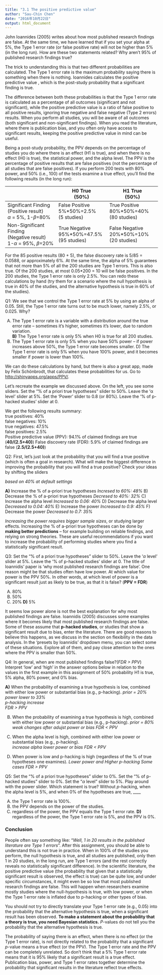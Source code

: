 ```yaml
---
title: "3.1 The positive predictive value"
author: "Sau-Chin Chen"
date: "2016年10月22日"
output: html_document
---
```

John Ioannides (2005) writes about how most published research findings are false. At the same time, we have learned that if you set your alpha at 5%, the Type 1 error rate (or false  positive  rate)  will  not  be  higher  than  5%  (in  the  long  run).  How  are  these  two statements related? Why aren’t 95% of published research findings true?  
 
The trick to understanding this is that two different probabilities are calculated. The Type 1 error rate is the maximum probability saying there is something when there is nothing. Ioannides calculates the positive predictive value , which is the post-study probability that a significant finding is true.  

The difference between both these probabilities is that the Type 1 error rate is calculated as  a  percentage  of  all  outcomes  (significant  and  not  significant),  while  the  positive predictive value is a ratio of false positive to all positive results, ignoring true negative and false negative (Type 2 errors) results. When you perform all studies, you will be aware of all outcomes (both significant and non-significant findings). When you read the literature, where  there  is publication  bias,  and  you  often  only  have  access  to significant  results, keeping the positive predictive value in mind can be useful. 

Being a post-study probability, the PPV  depends on the percentage of studies you do 
where there is an effect (H1 is true), and when there is no effect (H0 is true), the statistical power, and the alpha level. The PPV is the percentage of positive results that are false positives (not the percentage of all studies that are false positives). If you perform 200 tests with 80% power, and 50% (i.e., 100) of the tests examine a true effect, you’ll find the following results (in the long run): 

|  | H0 True</br>(50%) | H1 True</br>(50%) |
|---|---|---|
|Significant Finding</br>(Positive result)</br>$\alpha$ = 5%, 1-$\beta$=80%|False Positive</br>5%\*50%=2.5%</br>(5 studies)|True Positive</br>80%\*50%=40%</br>(80 studies)|
|Non-Significant Finding</br>(Negative result)</br>1-$\alpha$ = 95%, $\beta$=20%|True Negative</br>95%\*50%=47.5%</br>(95 studies)|False Negative</br>20%\*50%=10%</br>(20 studies)|

For the 85 positive results  (80 + 5),  the  false  discovery rate is 5/85 =  0.0588,  or approximately 6%. At the same time, the alpha of 5% guarantees that not more than 5% of all the 200 studies are Type 1 errors. This is also true. Of the 200 studies, at most 0.05*200 = 10 will be false positives. In the 200 studies, the Type 1 error rate is only 2.5%. You  can  redo  these  calculations  by  hand  (try  them  for  a  scenario  where  the  null hypothesis is true in 40% of the studies, and the alternative hypothesis is true in 60% of the studies). 

Q1: We see that we control the Type 1 error rate at 5% by using an alpha of 0.05. Still, the Type 1 error rate turns out to be much lower, namely 2.5%, or 0.025. Why?  
 
A) The Type 1 error rate is a variable with a distribution around the  true error rate – sometimes it’s higher, sometimes it’s lower, due to random variation.  
**B)** The Type 1 error rate is only 5% when H0 is true for all 200 studies.  
C) The Type 1 error rate is only 5% when you have 50% power – if power increases above 50%, the Type 1 error rate becomes smaller. D) The Type 1 error rate is only 5% when you have 100% power, and it becomes smaller if power is lower than 100%. 

We  can  do  these  calculations  by  hand,  but  there  is  also  a  great  app,  made  by  Felix Schönbrodt,  that  calculates  these  probabilities  for  us.  Go  to [http://shinyapps.org/apps/PPV/](http://shinyapps.org/apps/PPV/).

Let’s recreate the example we discussed above. On the left, you see some sliders. Set the “% of a priori true hypotheses” slider to 50%. Leave the ‘α level’ slider at 5%. Set the ‘Power’ slider to 0.8 (or 80%). Leave the ‘% of p-hacked studies’ slider at 0.  
 
We get the following results summary:  
true positives: 40%   
false negatives: 10%     
true negatives: 47.5%   
false positives: 2.5%  
Positive predictive value (PPV): 94.1% of claimed findings are true (**40/(2.5+40)**) 
False discovery rate (FDR): 5.9% of claimed findings are false (**2.5/(2.5+40)**)  

Q2: First, let’s just look at the probability that you will find a true positive (which is often a goal in research). What will make the biggest difference in improving the probability that you will find a true positive? Check your ideas by shifting the sliders 

*based on 40% at default settings* 
 
**A)** Increase the % of a-priori true hypotheses
*Incresed to 60%: 48%*
B) Decrease the % of a-priori true hypotheses
*Decresed to 40%: 32%*
C) Increase the alpha level
*Increased to 0.06: 40%*
D) Decrease the alpha level 
*Decreased to 0.04: 40%*
E) Increase the power 
*Increased to 0.9: 45%*
F) Decrease the power 
*Decreased to 0.7: 35%*

*Increasing the power requires bigger sample sizes*, or studying larger effects. Increasing the % of a-priori true hypotheses can be done by **making better predictions** – for example building on reliable findings, and  relying on strong theories. These are useful recommendations if you want to increase the probability of performing studies where you find a statistically significant result.  

Q3: Set the “% of a priori true hypotheses” slider to 50%. Leave the ‘$\alpha$ level’ slider at 5%. Leave the ‘% of p-hacked studies’ slider at 0. The title of Ioannidis’ paper is ‘why most published research findings are false’. One reason might be that studies often have low power. At which value for power is the PPV 50%. In other words, at which level of power is a significant result just as likely to be true, as that it is false? (**PPV = FDR**)
 
A) 80% 
B) 50% 
C) 20% 
**D)** 5% 

It seems low power alone is not the best explanation for why most published findings are false.  Ioannidis  (2005)  discusses  some  examples  where  it  becomes  likely  that  most published research findings are false. Some of these assume that **p-hacked studies**, or studies that show a significant result due to bias, enter the literature. There are good reasons to believe this happens, as we discuss in the section on flexibility in the data analysis.  In  the  ‘presets  by  Ioannidis’  dropdown  menu,  you  can  select  some  of  these situations.  Explore  all of  them,  and  pay  close  attention  to  the  ones  where  the  PPV  is smaller than 50%.  

Q4: In general, when are most published findings false?(*FDR > PPV*) Interpret ‘low’ and ‘high’ in the answer options below in relation to the values in the first example in this assignment of 50% probability H1 is true, 5% alpha, 80% power, and 0% bias. 

**A)** When the probability of examining a true hypothesis is low, combined with either low 
power or substantial bias (e.g., p-hacking). *prior = 20%*  
*power lower to 33%*  
*p-hacking increase*  
*FDR > PPV*  

B) When the probability of examining a true hypothesis is high, combined with either low 
power or substantial bias (e.g., p-hacking). 
*prior = 80%*
*weak changes after adujst power or bias*
*FDR < PPV*

C) When the alpha level is high, combined with either low power or substantial bias (e.g., p-hacking).  
*increase alpha*
*lower power or bias*
*FDR < PPV*

D) When power is low and p-hacking is high (regardless of the % of true hypotheses one examines). 
*Lower power and Higher p-hacking*
*Some cases FDR > PPV*

Q5: Set the “% of a priori true hypotheses” slider to 0%. Set the “% of p-hacked studies” slider to 0%. Set the  “$\alpha$  level” slider to 5%. Play around with the power slider. Which statement is true? Without *p*-hacking, when the alpha level is 5%, and when 0% of the hypotheses are true, ____ 
 
A) the Type 1 error rate is 100%. 
B) the PPV depends on the power of the studies. 
C) regardless of the power, the PPV equals the Type 1 error rate. 
**D)** regardless of the power, the Type 1 error rate is 5%, and the PPV is 0%.

### Conclusion
People often say something like: “*Well, 1 in 20 results in the published literature are Type 1 errors*”. After this assignment, you should be able to understand this is not true in practice. When in 100% of the studies you perform, the null hypothesis is true, and all studies are published, only then 1 in 20 studies, in the long run, are Type 1 errors (and the rest correctly reveals no statistically significant difference). In the scientific literature, the positive predictive value (the probability that given that a statistically significant result is observed, the effect is true) can be quite low, and under specific circumstances, it might even be so low that most published research findings are false. This will happen when researchers examine mostly studies where the null-hypothesis is true, with low power, or when the Type 1 error rate is inflated due to p-hacking or other types of bias. 

You should not try to directly translate your Type 1 error rate (e.g., 0.05) into  the probability that the alternative  hypothesis is true, when a significant result has been observed. **To make a statement about the probability that a theory is true, you need Bayesian statistics.** *P*-values do not tell you the probability that the alternative hypothesis 
is true. 
 
The probability of saying there is an effect, when there is no effect (or the Type 1 error rate), is not directly related to the probability that a significant *p*-value means a true effect (or the PPV). The Type 1 error rate and the PPV can be completely unrelated. So don’t think that a 5% Type 1 error rate means that it is 95% likely that a significant result is a true  effect.  Publication  bias,  power,  and  Type  1  error  rates  together  determine  the probability that significant results in the literature reflect true effects. 
